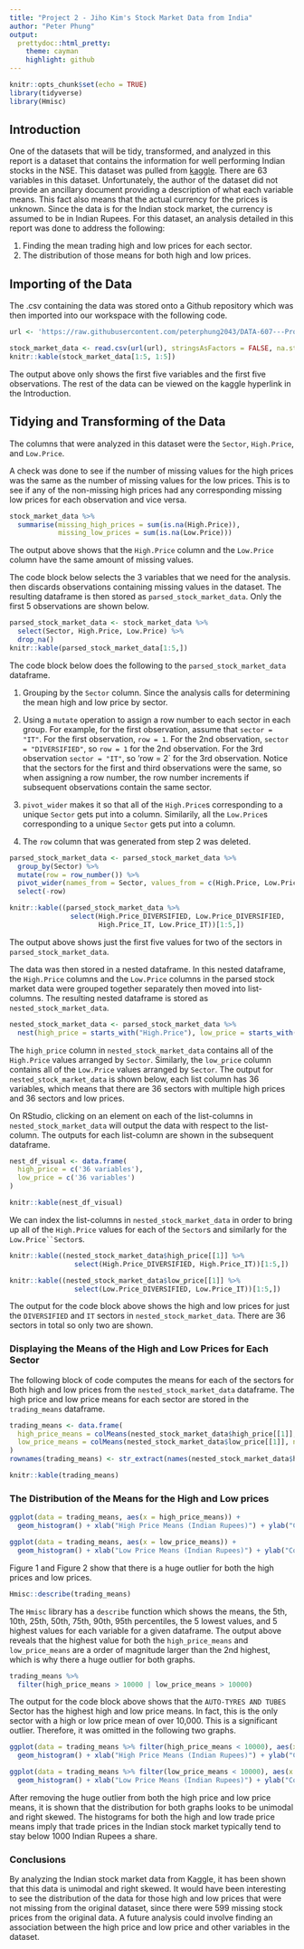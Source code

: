 ```yaml
---
title: "Project 2 - Jiho Kim's Stock Market Data from India"
author: "Peter Phung"
output:
  prettydoc::html_pretty:
    theme: cayman
    highlight: github
---
```


```r
knitr::opts_chunk$set(echo = TRUE)
library(tidyverse)
library(Hmisc)
```

## Introduction
One of the datasets that will be tidy, transformed, and analyzed in this report is a dataset that contains the information for well performing Indian stocks in the NSE. This dataset was pulled from [kaggle](https://www.kaggle.com/souravroy1/stock-market-data). There are 63 variables in this dataset. Unfortunately, the author of the dataset did not provide an ancillary document providing a description of what each variable means.  This fact also means that the actual currency for the prices is unknown. Since the data is for the Indian stock market, the currency is assumed to be in Indian Rupees. For this dataset, an analysis detailed in this report was done to address the following:

1. Finding the mean trading high and low prices for each sector.
2. The distribution of those means for both high and low prices.


## Importing of the Data
The .csv containing the data was stored onto a Github repository which was then imported into our workspace with the following code.

```r

url <- 'https://raw.githubusercontent.com/peterphung2043/DATA-607---Project-2/main/Stock%20Market%20data%20.csv'

stock_market_data <- read.csv(url(url), stringsAsFactors = FALSE, na.strings = "#N/A")
knitr::kable(stock_market_data[1:5, 1:5])
```
The output above only shows the first five variables and the first five observations. The rest of the data can be viewed on the kaggle hyperlink in the Introduction.

## Tidying and Transforming of the Data
The columns that were analyzed in this dataset were the `Sector`, `High.Price`, and `Low.Price`.

A check was done to see if the number of missing values for the high prices was the same as the number of missing values for the low prices. This is to see if any of the non-missing high prices had any corresponding missing low prices for each observation and vice versa.

```r

stock_market_data %>%
  summarise(missing_high_prices = sum(is.na(High.Price)),
            missing_low_prices = sum(is.na(Low.Price)))

```
The output above shows that the `High.Price` column and the `Low.Price` column have the same amount of missing values. 

The code block below selects the 3 variables that we need for the analysis. then discards observations containing missing values in the dataset. The resulting dataframe is then stored as `parsed_stock_market_data`. Only the first 5 observations are shown below.

```r

parsed_stock_market_data <- stock_market_data %>%
  select(Sector, High.Price, Low.Price) %>%
  drop_na()
knitr::kable(parsed_stock_market_data[1:5,])

```

The code block below does the following to the `parsed_stock_market_data` dataframe.

1. Grouping by the `Sector` column. Since the analysis calls for determining the mean high and low price by sector.

2. Using a `mutate` operation to assign a row number to each sector in each group. For example, for the first observation, assume that `sector = "IT"`. For the first observation, `row = 1`. For the 2nd observation, `sector = "DIVERSIFIED"`, so `row = 1` for the 2nd observation. For the 3rd observation `sector = "IT"`, so 'row = 2` for the 3rd observation. Notice that the sectors for the first and third observations were the same, so when assigning a row number, the row number increments if subsequent observations contain the same sector.

3. `pivot_wider` makes it so that all of the `High.Price`s corresponding to a unique `Sector` gets put into a column. Similarily, all the `Low.Price`s corresponding to a unique `Sector` gets put into a column.

4. The `row` column that was generated from step 2 was deleted.

```r
parsed_stock_market_data <- parsed_stock_market_data %>%
  group_by(Sector) %>%
  mutate(row = row_number()) %>%
  pivot_wider(names_from = Sector, values_from = c(High.Price, Low.Price)) %>%
  select(-row)

knitr::kable((parsed_stock_market_data %>%
               select(High.Price_DIVERSIFIED, Low.Price_DIVERSIFIED,
                      High.Price_IT, Low.Price_IT))[1:5,])
```

The output above shows just the first five values for two of the sectors in `parsed_stock_market_data`.

The data was then stored in a nested dataframe. In this nested dataframe, the `High.Price` columns and the `Low.Price` columns in the parsed stock market data were grouped together separately then moved into list-columns. The resulting nested dataframe is stored as `nested_stock_market_data`.

```r

nested_stock_market_data <- parsed_stock_market_data %>%
  nest(high_price = starts_with("High.Price"), low_price = starts_with("Low.Price"))

```
The `high_price` column in `nested_stock_market_data` contains all of the `High.Price` values arranged by `Sector`. Similarly, the `low_price` column contains all of the `Low.Price` values arranged by `Sector`. The output for `nested_stock_market_data` is shown below, each list column has 36 variables, which means that there are 36 sectors with multiple high prices and 36 sectors and low prices. 

On RStudio, clicking on an element on each of the list-columns in `nested_stock_market_data` will output the data with respect to the list-column. The outputs for each list-column are shown in the subsequent dataframe.

```r

nest_df_visual <- data.frame(
  high_price = c('36 variables'),
  low_price = c('36 variables')
)

knitr::kable(nest_df_visual)

```

We can index the list-columns in  `nested_stock_market_data` in order to bring up all of the `High.Price` values for each of the `Sector`s and similarly for the `Low.Price``Sector`s.

```r

knitr::kable((nested_stock_market_data$high_price[[1]] %>%
                select(High.Price_DIVERSIFIED, High.Price_IT))[1:5,])

knitr::kable((nested_stock_market_data$low_price[[1]] %>%
                select(Low.Price_DIVERSIFIED, Low.Price_IT))[1:5,])
```
The output for the code block above shows the high and low prices for just the `DIVERSIFIED` and `IT` sectors in `nested_stock_market_data`. There are 36 sectors in total so only two are shown.

### Displaying the Means of the High and Low Prices for Each Sector
The following block of code computes the means for each of the sectors for Both high and low prices from the `nested_stock_market_data` dataframe. The high price and low price means for each sector are stored in the `trading_means` dataframe.
```r

trading_means <- data.frame(
  high_price_means = colMeans(nested_stock_market_data$high_price[[1]], na.rm = TRUE),
  low_price_means = colMeans(nested_stock_market_data$low_price[[1]], na.rm = TRUE)
)
rownames(trading_means) <- str_extract(names(nested_stock_market_data$high_price[[1]]), '(?<=_).+')

knitr::kable(trading_means)

```


### The Distribution of the Means for the High and Low prices
```r
ggplot(data = trading_means, aes(x = high_price_means)) +
  geom_histogram() + xlab("High Price Means (Indian Rupees)") + ylab("Count")
```

```r
ggplot(data = trading_means, aes(x = low_price_means)) +
  geom_histogram() + xlab("Low Price Means (Indian Rupees)") + ylab("Count")
```

Figure 1 and Figure 2 show that there is a huge outlier for both the high prices and low prices. 
```r
Hmisc::describe(trading_means)
```

The `Hmisc` library has a `describe` function which shows the means, the 5th, 10th, 25th, 50th, 75th, 90th, 95th percentiles, the 5 lowest values, and 5 highest values for each variable for a given dataframe. The output above reveals that the highest value for both the `high_price_means` and `low_price_means` are a order of magnitude larger than the 2nd highest, which is why there a huge outlier for both graphs.

```r

trading_means %>%
  filter(high_price_means > 10000 | low_price_means > 10000)

```
The output for the code block above shows that the `AUTO-TYRES AND TUBES` Sector has the highest high and low price means. In fact, this is the only sector with a high or low price mean of over 10,000. This is a significant outlier. Therefore, it was omitted in the following two graphs.

```r
ggplot(data = trading_means %>% filter(high_price_means < 10000), aes(x = high_price_means)) +
  geom_histogram() + xlab("High Price Means (Indian Rupees)") + ylab("Count")
```

```r
ggplot(data = trading_means %>% filter(low_price_means < 10000), aes(x = low_price_means)) +
  geom_histogram() + xlab("Low Price Means (Indian Rupees)") + ylab("Count")
```

After removing the huge outlier from both the high price and low price means, it is shown that the distribution for both graphs looks to be unimodal and right skewed. The histograms for both the high and low trade price means imply that trade prices in the Indian stock market typically tend to stay below 1000 Indian Rupees a share.

### Conclusions
By analyzing the Indian stock market data from Kaggle, it has been shown that this data is unimodal and right skewed. It would have been interesting to see the distribution of the data for those high and low prices that were not missing from the original dataset, since there were 599 missing stock prices from the original data. A future analysis could involve finding an association between the high price and low price and other variables in the dataset.